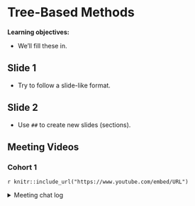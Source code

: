 # Tree-Based Methods

**Learning objectives:**

- We'll fill these in.

## Slide 1

- Try to follow a slide-like format.

## Slide 2

- Use `##` to create new slides (sections).

## Meeting Videos

### Cohort 1

`r knitr::include_url("https://www.youtube.com/embed/URL")`

<details>
<summary> Meeting chat log </summary>

```
ADD LOG HERE
```
</details>

